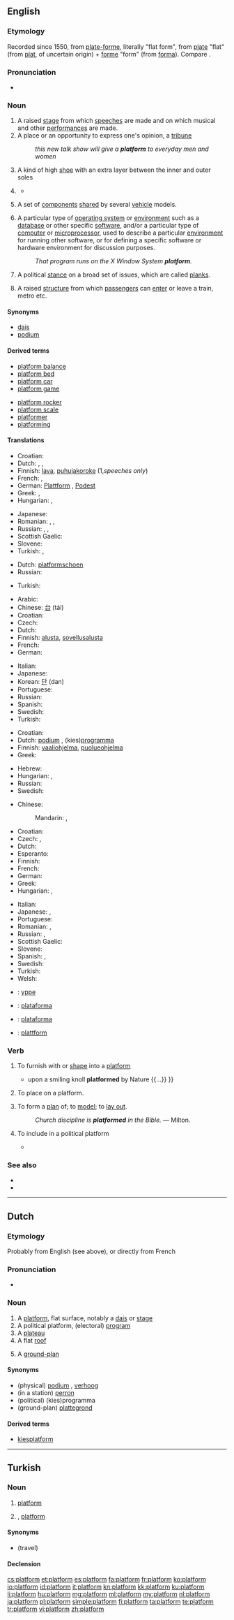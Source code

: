 ==English==

===Etymology===
Recorded since 1550, from {{etyl|frm}} [[plate-forme]], literally "flat form", from {{etyl|frm}} [[plate]] "flat" (from {{etyl|fro}} [[plat]], of uncertain origin) + [[forme]] "form" (from {{etyl|la}} [[forma]]). Compare {{term|flatscape|lang=en}}.

===Pronunciation===
* {{audio|en-us-platform.ogg|Audio (US)}}

===Noun===
{{en-noun}}

# A raised [[stage]] from which [[speech]]es are made and on which musical and other [[performance]]s are made.
# A place or an opportunity to express one's opinion, a [[tribune]]
#: ''this new talk show will give a '''platform''' to everyday men and women''
# A kind of high [[shoe]] with an extra layer between the inner and outer soles
# {{figurative}} {{rfdef|lang=en}}
#* {{quote-news
|year=2012
|date=September 7
|author=Phil McNulty
|title=Moldova 0-5 England
|work=BBC Sport
|url=http://www.bbc.co.uk/sport/0/football/19460608
|page=
|passage=Hodgson may actually feel England could have scored even more but this was the perfect first step on the road to Rio in 2014 and the ideal '''platform''' for the second qualifier against Ukraine at Wembley on Tuesday.}}
# {{automobiles}} A set of [[component]]s [[share]]d by several [[vehicle]] models.
# {{computing}} A particular type of [[operating system]] or [[environment]] such as a [[database]] or other specific [[software]], and/or a particular type of [[computer]] or [[microprocessor]], used to describe a particular [[environment]] for running other software, or for defining a specific software or hardware environment for discussion purposes.
#: ''That program runs on the X Window System '''platform'''.''
# {{politics}} A political [[stance]] on a broad set of issues, which are called [[plank]]s.
# {{travel}} A raised [[structure]] from which [[passenger]]s can [[enter]] or leave a train, metro etc.

====Synonyms====
* [[dais]]
* [[podium]]

====Derived terms====
{{der-top}}
* [[platform balance]]
* [[platform bed]]
* [[platform car]]
* [[platform game]]
{{der-mid}}
* [[platform rocker]]
* [[platform scale]]
* [[platformer]]
* [[platforming]]
{{der-bottom}}

====Translations====
{{trans-top|A raised stage from which speeches are made and on which performances are made}}
* Croatian: {{t-|hr|podij|m}}
* Dutch: {{t+|nl|podium|n}}, {{t+|nl|platform|n}}, {{t+|nl|verhoog|n}}
* Finnish: [[lava]], [[puhujakoroke]] (1,''speeches only'')
* French: {{t+|fr|scène|f}}, {{t+|fr|podium|m}}
* German: [[Plattform]] {{f}}, [[Podest]] {{n}}
* Greek: {{t+|el|εξέδρα|f|tr=ekséδra}}, {{t+|el|πλατφόρμα|f|tr=platfórma|sc=Grek}}
* Hungarian: {{t+|hu|emelvény}}, {{t+|hu|pódium}}
{{trans-mid}}
* Japanese: {{t-|ja|演壇|tr=えんだん, endan|sc=Jpan}}
* Romanian: {{t-|ro|podium|n}}, {{t-|ro|scenă|f}}, {{t-|ro|estradă|f}}
* Russian: {{t+|ru|помост|m|tr=pomóst|sc=Cyrl}}, {{t+|ru|подиум|m|tr=pódium|sc=Cyrl}}, {{t+|ru|платформа|f|tr=platfórma|sc=Cyrl}}
* Scottish Gaelic: {{t-|gd|àrd-ùrlar|m|xs=Scottish Gaelic}}
* Slovene: {{t-|sl|podij|m}}
* Turkish: {{t|tr|platform}}, {{t|tr|podyum}}
{{trans-bottom}}

{{trans-top|A high shoe type}}
* Dutch: [[platformschoen]] {{n}}
* Russian: {{t+|ru|платформа|f|tr=platfórma|sc=Cyrl}}
{{trans-mid}}
* Turkish: {{t|tr|apartman topuk}}
{{trans-bottom}}

{{trans-top|{{automobiles}} A set of components shared by several vehicle models}}
{{trans-mid}}
{{trans-bottom}}

{{trans-top|{{computing}} A particular type of operating system or environment}}
* Arabic: {{Arab|[[منصة]]}} {{IPAchar|(manáʂʂa)}} {{f}}
* Chinese: [[台]] (tái)
* Croatian: {{t+|hr|platforma|f}}
* Czech: {{t-|cs|platforma|f}}
* Dutch: {{t+|nl|platform|n}}
* Finnish: [[alusta]], [[sovellusalusta]]
* French: {{t+|fr|plate-forme|f}}
* German: {{t+|de|Plattform|f}}
{{trans-mid}}
* Italian: {{t+|it|piattaforma|f}}
* Japanese: {{t+|ja|台|tr=だい, dai|sc=Jpan}}
* Korean: [[단]] (dan)
* Portuguese: {{t+|pt|plataforma|f}}
* Russian: {{t+|ru|платформа|f|tr=platfórma}}
* Spanish: {{t+|es|plataforma|f}}
* Swedish: {{t+|sv|plattform|c}}
* Turkish: {{t|tr|platform}}
{{trans-bottom}}

{{trans-top|{{politics}} A political stance on a broad set of issues, which are called planks}}
* Croatian: {{t+|hr|platforma|f}}
* Dutch: [[podium]] {{n}}, (kies)[[programma]] {{n}}
* Finnish: [[vaaliohjelma]], [[puolueohjelma]]
* Greek: {{t+|el|πλατφόρμα|f|tr=platfórma|sc=Grek}}
{{trans-mid}}
* Hebrew: {{t-|he|מצע|m|tr=matsa'|sc=Hebr}}
* Hungarian: {{t-|hu|politikai program}}, {{t+|hu|pártprogram}}
* Russian: {{t+|ru|платформа|f|tr=platfórma|sc=Cyrl}}
* Swedish: {{t+|sv|plattform|c}}
{{trans-bottom}}

{{trans-top|{{travel}} A raised structure for passengers}}
* Chinese:
*: Mandarin: {{t|zh|月臺|sc=Hani}}, {{t|zh|月台|tr=yuètái|sc=Hani}}
* Croatian: {{t+|hr|platforma|f}}
* Czech: {{t-|cs|nástupiště|n}}, {{t-|cs|perón|m}}
* Dutch: {{t+|nl|perron|n}}
* Esperanto: {{t-|eo|kajo|xs=Esperanto}}
* Finnish: {{t+|fi|asemalaituri}}
* French: {{t+|fr|quai|m}}
* German: {{t+|de|Bahnsteig|m}}
* Greek: {{t+|el|αποβάθρα|f|tr=apováθra}}
* Hungarian: {{t+|hu|vágány}}, {{t+|hu|peron}}
{{trans-mid}}
* Italian: {{t+|it|binario|m}}
* Japanese: {{t-|ja|プラットホーム|tr=purattohōmu|sc=Jpan}}, {{t+|ja|ホーム|tr=hōmu|sc=Jpan}}
* Portuguese: {{t+|pt|plataforma|f}}
* Romanian: {{t+|ro|peron|n}}, {{t-|ro|chei|n}}
* Russian: {{t+|ru|платформа|f|tr=platfórma|sc=Cyrl}}, {{t+|ru|перрон|m|tr=perrón|sc=Cyrl}}
* Scottish Gaelic: {{t-|gd|àrd-ùrlar|m}}
* Slovene: {{t+|sl|peron|m}}
* Spanish: {{t+|es|andén|m}},  {{t+|es|plataforma|f}}
* Swedish: {{t+|sv|plattform|c}}
* Turkish: {{t|tr|peron}}
* Welsh: {{t-|cy|platfform|m|xs=Welsh}}
{{trans-bottom}}

{{checktrans-top}}
* {{ttbc|ang}}: [[yppe]] {{f}}
* {{ttbc|pt}}: [[plataforma]] {{f}}
{{trans-mid}}
* {{ttbc|es}}: [[plataforma]] {{f}}
* {{ttbc|sv}}: [[plattform]] {{c}}
{{trans-bottom}}

===Verb===
{{en-verb}}

# {{transitive}} To furnish with or [[shape]] into a [[#Noun|platform]]
#* {{quote-book|1885|Frances Elliot|The Diary of an Idle Woman in Sicily|url=http://books.google.com/books?id=2W0DAAAAQAAJ|page=192
|passage={{...}} upon a smiling knoll '''platformed''' by Nature {{...}} }}
# {{transitive}} To place on a platform.
# {{obsolete|transitive}} To form a [[plan]] of; to [[model]]; to [[lay out]].
#: ''Church discipline is '''platformed''' in the Bible.'' &mdash; Milton.
# {{politics}} {{transitive}} To include in a political platform
#* {{quote-book|1955|Amy Lowell|Complete Poetical Works|url=http://books.google.com/books?id=7O5aAAAAMAAJ|page=408
|passage=Among them I scarcely can plot out one truth / Plain enough to be '''platformed''' by some voting sleuth /  And paraded before the precinct polling-booth. }}

===See also===
* {{pedialite}}
* {{Wikisource1911Enc Citation|Platform}}

----

==Dutch==

===Etymology===
Probably from English (see above), or directly from French

===Pronunciation===
* {{audio|Nl-platform.ogg|Audio}}

===Noun===
{{nl-noun|n||platformpje}}

# A [[#English|platform]], flat surface, notably a [[dais]] or [[stage]]
# A political platform, (electoral) [[program]]
# A [[plateau]]
# A flat [[roof]]
# {{obsolete}} A [[ground-plan]]

====Synonyms====
* (physical) [[podium]] {{n}}, [[verhoog]] {{n}}
* (in a station) [[perron]] {{n}}
* (political) (kies)programma {{n}}
* (ground-plan) [[plattegrond]]

====Derived terms====
* [[kiesplatform]] {{n}}

----

==Turkish==

===Noun===
{{tr-noun|u|lar}}

# [[#English|platform]]
# {{transport|lang=tr}}, {{travel|lang=tr}}  [[#English|platform]]

====Synonyms====
* {{l|tr|peron}} (travel)

====Declension====
{{tr-noun-c|u|d|pred=-|poss=+}}

[[cs:platform]]
[[et:platform]]
[[es:platform]]
[[fa:platform]]
[[fr:platform]]
[[ko:platform]]
[[io:platform]]
[[id:platform]]
[[it:platform]]
[[kn:platform]]
[[kk:platform]]
[[ku:platform]]
[[li:platform]]
[[hu:platform]]
[[mg:platform]]
[[ml:platform]]
[[my:platform]]
[[nl:platform]]
[[ja:platform]]
[[pl:platform]]
[[simple:platform]]
[[fi:platform]]
[[ta:platform]]
[[te:platform]]
[[tr:platform]]
[[vi:platform]]
[[zh:platform]]